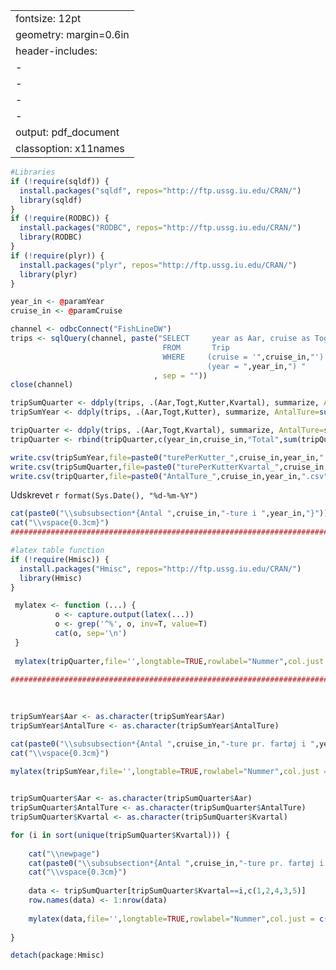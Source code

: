 
---
fontsize: 12pt
geometry: margin=0.6in
header-includes:
- \usepackage{tabularx}
- \usepackage{longtable}
- \usepackage[table]{}
- \usepackage[danish]{babel}
output: pdf_document
classoption: x11names
---

\renewcommand{\familydefault}{\sfdefault}
\sffamily


```r

#Libraries
if (!require(sqldf)) {
  install.packages("sqldf", repos="http://ftp.ussg.iu.edu/CRAN/")
  library(sqldf)
}
if (!require(RODBC)) {
  install.packages("RODBC", repos="http://ftp.ussg.iu.edu/CRAN/")
  library(RODBC)
}
if (!require(plyr)) {
  install.packages("plyr", repos="http://ftp.ussg.iu.edu/CRAN/")
  library(plyr)
}

```



```r

year_in <- @paramYear
cruise_in <- @paramCruise

channel <- odbcConnect("FishLineDW")
trips <- sqlQuery(channel, paste("SELECT     year as Aar, cruise as Togt, trip, platform1 as Kutter, { fn QUARTER(dateStart) } AS Kvartal, 1 as t
                                  FROM       Trip
                                  WHERE     (cruise = '",cruise_in,"')  AND
                                            (year = ",year_in,") " 
                                , sep = ""))
close(channel)

```

```r

tripSumQuarter <- ddply(trips, .(Aar,Togt,Kutter,Kvartal), summarize, AntalTure=sum(t))
tripSumYear <- ddply(trips, .(Aar,Togt,Kutter), summarize, AntalTure=sum(t))

tripQuarter <- ddply(trips, .(Aar,Togt,Kvartal), summarize, AntalTure=sum(t))
tripQuarter <- rbind(tripQuarter,c(year_in,cruise_in,"Total",sum(tripQuarter$AntalTure)))

write.csv(tripSumYear,file=paste0("turePerKutter_",cruise_in,year_in,".csv"),row.names=FALSE)
write.csv(tripSumQuarter,file=paste0("turePerKutterKvartal_",cruise_in,year_in,".csv"),row.names=FALSE)
write.csv(tripQuarter,file=paste0("AntalTure_",cruise_in,year_in,".csv"),row.names=FALSE)

```

\section{Antal discardture pr. år, kvartal og kutter}
\vspace{-0.5cm}

Udskrevet `r format(Sys.Date(), "%d-%m-%Y")`
\vspace{0.5cm}

\definecolor{lightgray}{gray}{0.9}
\def\arraystretch{1.3}




```r

cat(paste0("\\subsubsection*{Antal ",cruise_in,"-ture i ",year_in,"}")) 
cat("\\vspace{0.3cm}")
#########################################################################

#latex table function
if (!require(Hmisc)) {
  install.packages("Hmisc", repos="http://ftp.ussg.iu.edu/CRAN/")
  library(Hmisc)
}

 mylatex <- function (...) {
          o <- capture.output(latex(...))
          o <- grep('^%', o, inv=T, value=T)
          cat(o, sep='\n')
 }
 
 mylatex(tripQuarter,file='',longtable=TRUE,rowlabel="Nummer",col.just = c("l","l","r","r"))
 
#########################################################################
 
 
```

\newpage

```r

tripSumYear$Aar <- as.character(tripSumYear$Aar)
tripSumYear$AntalTure <- as.character(tripSumYear$AntalTure)

cat(paste0("\\subsubsection*{Antal ",cruise_in,"-ture pr. fartøj i ",year_in,"}")) 
cat("\\vspace{0.3cm}")

mylatex(tripSumYear,file='',longtable=TRUE,rowlabel="Nummer",col.just = c("l","l","l","r"))
      
```


```r

tripSumQuarter$Aar <- as.character(tripSumQuarter$Aar)
tripSumQuarter$AntalTure <- as.character(tripSumQuarter$AntalTure)
tripSumQuarter$Kvartal <- as.character(tripSumQuarter$Kvartal)

for (i in sort(unique(tripSumQuarter$Kvartal))) {
    
    cat("\\newpage")
    cat(paste0("\\subsubsection*{Antal ",cruise_in,"-ture pr. fartøj i ",i,". kvartal ",year_in,"}"))
    cat("\\vspace{0.3cm}")
  
    data <- tripSumQuarter[tripSumQuarter$Kvartal==i,c(1,2,4,3,5)]
    row.names(data) <- 1:nrow(data)
    
    mylatex(data,file='',longtable=TRUE,rowlabel="Nummer",col.just = c("l","l","l","l","r"))
      
}

detach(package:Hmisc)

```
